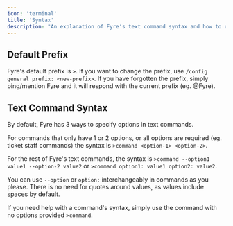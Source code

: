 ```yaml
---
icon: 'terminal'
title: 'Syntax'
description: "An explanation of Fyre's text command syntax and how to use text commands."
---
```


## Default Prefix
Fyre's default prefix is `>`. If you want to change the prefix, use `/config general prefix: <new-prefix>`.
If you have forgotten the prefix, simply ping/mention Fyre and it will respond with the current prefix (eg. @Fyre).

## Text Command Syntax
By default, Fyre has 3 ways to specify options in text commands.

For commands that only have 1 or 2 options, or all options are required
(eg. ticket staff commands) the syntax is `>command <option-1> <option-2>`.

For the rest of Fyre's text commands, the syntax is
`>command --option1 value1 --option-2 value2` or `>command option1: value1 option2: value2`.

You can use `--option` or `option:` interchangeably in commands as you please.
There is no need for quotes around values, as values include spaces by default.

If you need help with a command's syntax, simply use the command with no options provided `>command`.
